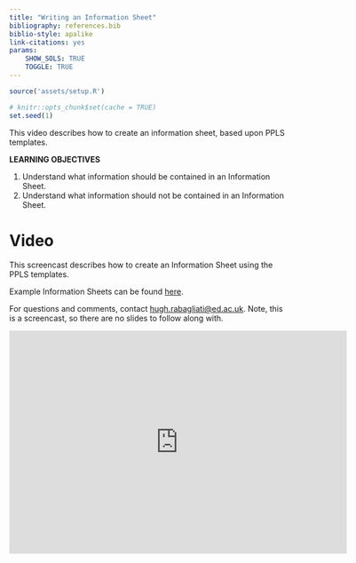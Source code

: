 ```yaml
---
title: "Writing an Information Sheet"
bibliography: references.bib
biblio-style: apalike
link-citations: yes
params: 
    SHOW_SOLS: TRUE
    TOGGLE: TRUE
---
```



```r
source('assets/setup.R')

# knitr::opts_chunk$set(cache = TRUE)
set.seed(1)
```

This video describes how to create an information sheet, based upon PPLS templates.

:::lo
**LEARNING OBJECTIVES**

1. Understand what information should be contained in an Information Sheet.
1. Understand what information should not be contained in an Information Sheet.
:::


# Video


This screencast describes how to create an Information Sheet using the PPLS templates.

Example Information Sheets can be found [here](https://www.ed.ac.uk/ppls/psychology/current/postgraduate/research-ethics).

For questions and comments, contact [hugh.rabagliati@ed.ac.uk](hugh.rabagliati@ed.ac.uk). Note, this is a screencast, so there are no slides to follow along with.


<iframe id="kaltura_player" src="https://cdnapisec.kaltura.com/p/2010292/sp/201029200/embedIframeJs/uiconf_id/32599141/partner_id/2010292?iframeembed=true&playerId=kaltura_player&entry_id=1_jywhbkni&flashvars[streamerType]=auto&amp;flashvars[localizationCode]=en&amp;flashvars[leadWithHTML5]=true&amp;flashvars[sideBarContainer.plugin]=true&amp;flashvars[sideBarContainer.position]=left&amp;flashvars[sideBarContainer.clickToClose]=true&amp;flashvars[chapters.plugin]=true&amp;flashvars[chapters.layout]=vertical&amp;flashvars[chapters.thumbnailRotator]=false&amp;flashvars[streamSelector.plugin]=true&amp;flashvars[EmbedPlayer.SpinnerTarget]=videoHolder&amp;flashvars[dualScreen.plugin]=true&amp;flashvars[Kaltura.addCrossoriginToIframe]=true&amp;&wid=1_ra556m0h" width="608" height="402" allowfullscreen webkitallowfullscreen mozAllowFullScreen allow="autoplay *; fullscreen *; encrypted-media *" sandbox="allow-forms allow-same-origin allow-scripts allow-top-navigation allow-pointer-lock allow-popups allow-modals allow-orientation-lock allow-popups-to-escape-sandbox allow-presentation allow-top-navigation-by-user-activation" frameborder="0" title="Kaltura Player"></iframe>





<div class="tocify-extend-page" data-unique="tocify-extend-page" style="height: 0;"></div>